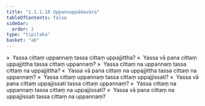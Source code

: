 ```yaml
---
title: "1.1.1.10 Uppannuppādavāra"
tableOfContents: false
sidebar:
  order: 2
type: "tipitaka"
basket: "ab"
---
```



<DynamicBreadcrumb />

<Division number="16">

<Paragraph number="62">
»  Yassa cittaṃ uppannaṃ tassa cittaṃ uppajjittha?
</Paragraph>

<Paragraph number="63">
«  Yassa vā pana cittaṃ uppajjittha tassa cittaṃ uppannaṃ?
</Paragraph>

<Paragraph number="64">
»  Yassa cittaṃ na uppannaṃ tassa cittaṃ na uppajjittha?
</Paragraph>

<Paragraph number="65">
«  Yassa vā pana cittaṃ na uppajjittha tassa cittaṃ na uppannaṃ?
</Paragraph>

<Paragraph number="66">
»  Yassa cittaṃ uppannaṃ tassa cittaṃ uppajjissati?
</Paragraph>

<Paragraph number="67">
«  Yassa vā pana cittaṃ uppajjissati tassa cittaṃ uppannaṃ?
</Paragraph>

<Paragraph number="68">
»  Yassa cittaṃ na uppannaṃ tassa cittaṃ na uppajjissati?
</Paragraph>

<Paragraph number="69">
«  Yassa vā pana cittaṃ na uppajjissati tassa cittaṃ na uppannaṃ?
</Paragraph>
</Division>